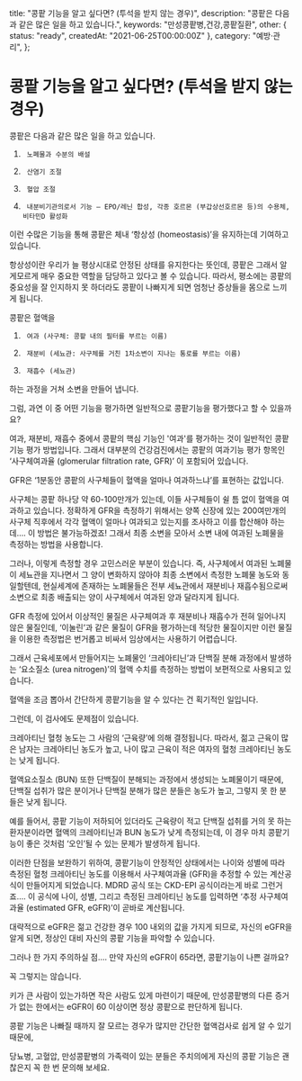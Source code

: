   title: "콩팥 기능을 알고 싶다면? (투석을 받지 않는 경우)",
  description: "콩팥은 다음과 같은 많은 일을 하고 있습니다.",
  keywords: "만성콩팥병,건강,콩팥질환",
  other: { status: "ready", createdAt: "2021-06-25T00:00:00Z" },
  category: "예방·관리",
};

# 콩팥 기능을 알고 싶다면? (투석을 받지 않는 경우)

콩팥은 다음과 같은 많은 일을 하고 있습니다.

1.      노폐물과 수분의 배설

2.      산염기 조절

3.      혈압 조절

4.      내분비기관의로서 기능 – EPO/레닌 합성, 각종 호르몬 (부갑상선호르몬 등)의 수용체, 비타민D 활성화

이런 수많은 기능을 통해 콩팥은 체내 ‘항상성 (homeostasis)’을 유지하는데 기여하고 있습니다.

항상성이란 우리가 늘 평상시대로 안정된 상태를 유지한다는 뜻인데, 콩팥은 그래서 알게모르게 매우 중요한 역할을 담당하고 있다고 볼 수 있습니다. 따라서, 평소에는 콩팥의 중요성을 잘 인지하지 못 하더라도 콩팥이 나빠지게 되면 엄청난 증상들을 몸으로 느끼게 됩니다.

콩팥은 혈액을

1.      여과 (사구체: 콩팥 내의 필터를 부르는 이름)

2.      재분비 (세뇨관: 사구체를 거친 1차소변이 지나는 통로를 부르는 이름)

3.      재흡수 (세뇨관)

하는 과정을 거쳐 소변을 만들어 냅니다.

그럼, 과연 이 중 어떤 기능을 평가하면 일반적으로 콩팥기능을 평가했다고 할 수 있을까요?

여과, 재분비, 재흡수 중에서 콩팥의 핵심 기능인 '여과'를 평가하는 것이 일반적인 콩팥 기능 평가 방법입니다. 그래서 대부분의 건강검진에서는 콩팥의 여과기능 평가 항목인 ‘사구체여과율 (glomerular filtration rate, GFR)’ 이 포함되어 있습니다.

GFR은 ‘1분동안 콩팥의 사구체들이 혈액을 얼마나 여과하느냐’를 표현하는 값입니다.

사구체는 콩팥 하나당 약 60-100만개가 있는데, 이들 사구체들이 쉴 틈 없이 혈액을 여과하고 있습니다. 정확하게 GFR을 측정하기 위해서는 양쪽 신장에 있는 200여만개의 사구체 직후에서 각각 혈액이 얼마나 여과되고 있는지를 조사하고 이를 합산해야 하는데…. 이 방법은 불가능하겠죠! 그래서 최종 소변을 모아서 소변 내에 여과된 노폐물을 측정하는 방법을 사용합니다.

그러나, 이렇게 측정할 경우 고민스러운 부분이 있습니다. 즉, 사구체에서 여과된 노폐물이 세뇨관을 지나면서 그 양이 변화하지 않아야 최종 소변에서 측정한 노폐물 농도와 동일할텐데, 현실세계에 존재하는 노폐물들은 전부 세뇨관에서 재분비나 재흡수됨으로써 소변으로 최종 배출되는 양이 사구체에서 여과된 양과 달라지게 됩니다.

GFR 측정에 있어서 이상적인 물질은 사구체여과 후 재분비나 재흡수가 전혀 일어나지 않은 물질인데, ‘이눌린’과 같은 물질이 GFR을 평가하는데 적당한 물질이지만 이런 물질을 이용한 측정법은 번거롭고 비싸서 임상에서는 사용하기 어렵습니다.

그래서 근육세포에서 만들어지는 노폐물인 ‘크레아티닌’과 단백질 분해 과정에서 발생하는 ‘요소질소 (urea nitrogen)’의 혈액 수치를 측정하는 방법이 보편적으로 사용되고 있습니다.

혈액을 조금 뽑아서 간단하게 콩팥기능을 알 수 있다는 건 획기적인 일입니다.

그런데, 이 검사에도 문제점이 있습니다.

크레아티닌 혈청 농도는 그 사람의 ‘근육량’에 의해 결정됩니다. 따라서, 젊고 근육이 많은 남자는 크레아티닌 농도가 높고, 나이 많고 근육이 적은 여자의 혈청 크레아티닌 농도는 낮게 됩니다.

혈액요소질소 (BUN) 또한 단백질이 분해되는 과정에서 생성되는 노폐물이기 때문에, 단백질 섭취가 많은 분이거나 단백질 분해가 많은 분들은 농도가 높고, 그렇지 못 한 분들은 낮게 됩니다.

예를 들어서, 콩팥 기능이 저하되어 있더라도 근육량이 적고 단백질 섭취를 거의 못 하는 환자분이라면 혈액의 크레아티닌과 BUN 농도가 낮게 측정되는데, 이 경우 마치 콩팥기능이 좋은 것처럼 ‘오인’될 수 있는 문제가 발생하게 됩니다.

이러한 단점을 보완하기 위하여, 콩팥기능이 안정적인 상태에서는 나이와 성별에 따라 측정된 혈청 크레아티닌 농도를 이용해서 사구체여과율 (GFR)을 추정할 수 있는 계산공식이 만들어지게 되었습니다. MDRD 공식 또는 CKD-EPI 공식이라는게 바로 그런거죠…. 이 공식에 나이, 성별, 그리고 측정된 크레아티닌 농도를 입력하면 ‘추정 사구체여과율 (estimated GFR, eGFR)’이 곧바로 계산됩니다.

대략적으로 eGFR은 젊고 건강한 경우 100 내외의 값을 가지게 되므로, 자신의 eGFR을 알게 되면, 정상인 대비 자신의 콩팥 기능을 파악할 수 있습니다.

그러나 한 가지 주의하실 점…. 만약 자신의 eGFR이 65라면, 콩팥기능이 나쁜 걸까요?

꼭 그렇지는 않습니다.

키가 큰 사람이 있는가하면 작은 사람도 있게 마련이기 때문에, 만성콩팥병의 다른 증거가 없는 한에서는 eGFR이 60 이상이면 정상 콩팥으로 판단하게 됩니다.

콩팥 기능은 나빠질 때까지 잘 모르는 경우가 많지만 간단한 혈액검사로 쉽게 알 수 있기 때문에,

당뇨병, 고혈압, 만성콩팥병의 가족력이 있는 분들은 주치의에게 자신의 콩팥 기능은 괜찮은지 꼭 한 번 문의해 보세요.

